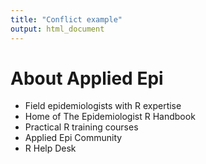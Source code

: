 ```yaml
---
title: "Conflict example"
output: html_document
---
```


# About Applied Epi

 -  Field epidemiologists with R expertise
 -  Home of The Epidemiologist R Handbook
 -  Practical R training courses
 -  Applied Epi Community 
 -  R Help Desk 